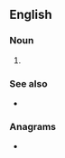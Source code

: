{{also|IHVs}}
==English==

===Noun===
{{en-noun|?}}

# {{lb|en|transport}} {{initialism of|[[intelligent]] [[vehicle]] [[highway]] [[systems]]|lang=en}}

===See also===
* {{l|en|APTS}}

===Anagrams===
* {{l|en|shiv}}